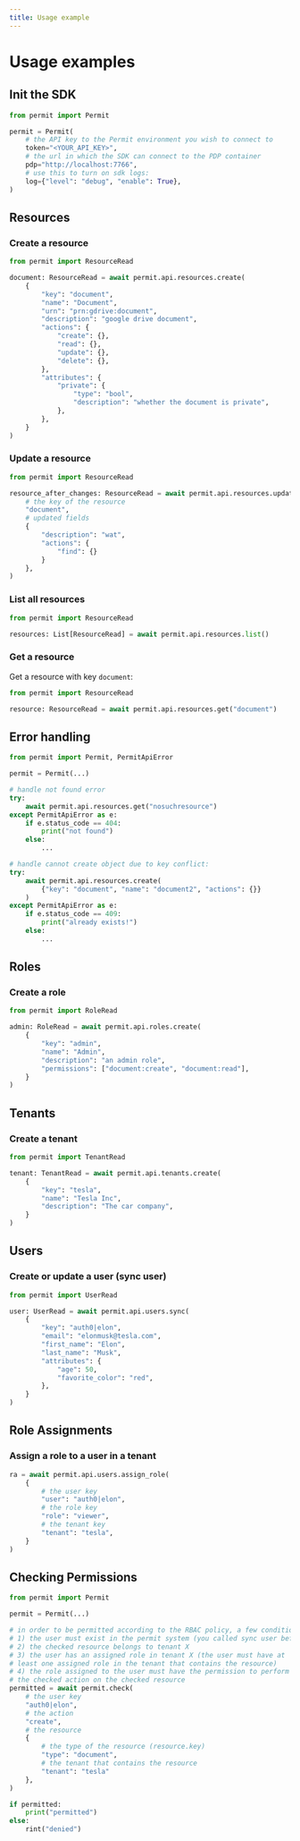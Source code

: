 ```yaml
---
title: Usage example
---
```


# Usage examples

## Init the SDK

```py
from permit import Permit

permit = Permit(
    # the API key to the Permit environment you wish to connect to
    token="<YOUR_API_KEY>",
    # the url in which the SDK can connect to the PDP container
    pdp="http://localhost:7766",
    # use this to turn on sdk logs:
    log={"level": "debug", "enable": True},
)
```

## Resources

### Create a resource

```py
from permit import ResourceRead

document: ResourceRead = await permit.api.resources.create(
    {
        "key": "document",
        "name": "Document",
        "urn": "prn:gdrive:document",
        "description": "google drive document",
        "actions": {
            "create": {},
            "read": {},
            "update": {},
            "delete": {},
        },
        "attributes": {
            "private": {
                "type": "bool",
                "description": "whether the document is private",
            },
        },
    }
)
```

### Update a resource

```py
from permit import ResourceRead

resource_after_changes: ResourceRead = await permit.api.resources.update(
    # the key of the resource
    "document",
    # updated fields
    {
        "description": "wat",
        "actions": {
            "find": {}
        }
    },
)
```

### List all resources

```py
from permit import ResourceRead

resources: List[ResourceRead] = await permit.api.resources.list()
```

### Get a resource

Get a resource with key `document`:

```py
from permit import ResourceRead

resource: ResourceRead = await permit.api.resources.get("document")
```

## Error handling

```py
from permit import Permit, PermitApiError

permit = Permit(...)

# handle not found error
try:
    await permit.api.resources.get("nosuchresource")
except PermitApiError as e:
    if e.status_code == 404:
        print("not found")
    else:
        ...

# handle cannot create object due to key conflict:
try:
    await permit.api.resources.create(
        {"key": "document", "name": "document2", "actions": {}}
    )
except PermitApiError as e:
    if e.status_code == 409:
        print("already exists!")
    else:
        ...
```

## Roles

### Create a role

```py
from permit import RoleRead

admin: RoleRead = await permit.api.roles.create(
    {
        "key": "admin",
        "name": "Admin",
        "description": "an admin role",
        "permissions": ["document:create", "document:read"],
    }
)
```

## Tenants

### Create a tenant

```py
from permit import TenantRead

tenant: TenantRead = await permit.api.tenants.create(
    {
        "key": "tesla",
        "name": "Tesla Inc",
        "description": "The car company",
    }
)
```

## Users

### Create or update a user (sync user)

```py
from permit import UserRead

user: UserRead = await permit.api.users.sync(
    {
        "key": "auth0|elon",
        "email": "elonmusk@tesla.com",
        "first_name": "Elon",
        "last_name": "Musk",
        "attributes": {
            "age": 50,
            "favorite_color": "red",
        },
    }
)
```

## Role Assignments

### Assign a role to a user in a tenant

```py
ra = await permit.api.users.assign_role(
    {
        # the user key
        "user": "auth0|elon",
        # the role key
        "role": "viewer",
        # the tenant key
        "tenant": "tesla",
    }
)
```

## Checking Permissions

```py
from permit import Permit

permit = Permit(...)

# in order to be permitted according to the RBAC policy, a few conditions must be met:
# 1) the user must exist in the permit system (you called sync user before)
# 2) the checked resource belongs to tenant X
# 3) the user has an assigned role in tenant X (the user must have at
# least one assigned role in the tenant that contains the resource)
# 4) the role assigned to the user must have the permission to perform
# the checked action on the checked resource
permitted = await permit.check(
    # the user key
    "auth0|elon",
    # the action
    "create",
    # the resource
    {
        # the type of the resource (resource.key)
        "type": "document",
        # the tenant that contains the resource
        "tenant": "tesla"
    },
)

if permitted:
    print("permitted")
else:
    rint("denied")
```
